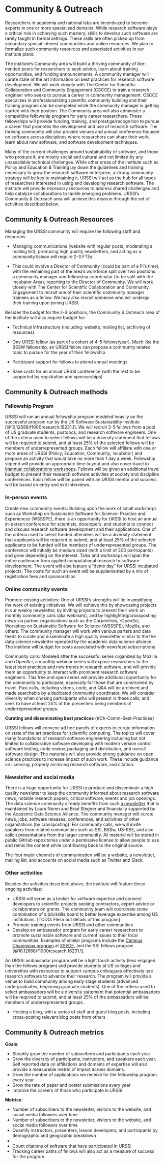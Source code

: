 # Community & Outreach {#Ch-Comm}

Researchers in academia and national labs are incentivized to become experts in one or more specialized domains.
While research software plays a critical role in achieving such mastery, skills to develop such software are rarely taught in formal settings.
These skills are often picked up from secondary special interest communities and online resources.
We plan to formalize such community resources and associated activities in our institute plans. 

The institute's Community area will build a thriving community of like-minded peers for researchers to seek advice, learn about training opportunities, and funding announcements.
A community manager will curate state of the art information on best practices for research software development. We will work closely with The Center for Scientific Collaboration and Community Engagement (CSCCE) to train a research engineer who seeks to pursue a career in community management. CSCCE specalizes in professionalizing scientific community building and their training program can be completed while the community manager is getting started with their position. 
The Community area will also administer a competitive fellowship program for early career researchers.
These fellowships will provide funding, training, and prestige/recognition to pursue a career that promotes the development and use of research software.
The thriving community will also provide venues and annual conference focused on software across disciplines where researchers can share their work, learn about new software, and software development techniques. 

Many of the current challenges around sustainability of software, and those who produce it, are mostly social and cultural and not limited by any unassailable technical challenges.
While other areas of the institute such as Policy and Education & Training lay down the guidelines and training necessary to grow the research software enterprise, a strong community strategy will be key to maintaining it.
URSSI will act as the hub for all types of researchers interested in using and developing research software.
The institute will  provide necessary resources to address shared challenges and help catalyze collaborations to tackle emerging problems.
URSSI's Community & Outreach area will achieve this mission through the set of activities described below.


## Community & Outreach Resources

Managing the URSSI community will require the following staff and resources:

- Managing communications (website with regular posts, moderating a mailing list), producing high quality newsletters, and acting as a community liaison will require 2-3 FTEs.

- This could involve a Director of Community (could be part of a PI's time), with the remaining part of the area's workforce split over two positions: a community manager and fellowship coordinator (to be split with the Incubator Area), reporting to the Director of Community. We will work closely with The Center for Scientific Collaboration and Community Engagement to recruit one of their scientific community manager trainees as a fellow. We may also recruit someone who will undergo their training upon joining URSSI.

Besides the budget for the 2-3 positions, the Community & Outreach area of the institute will also require budget for:

-  Technical infrastructure (including: website, mailing list, archiving of resources) 

-  One URSSI fellow (as part of a cohort of 4-5 fellows/year). Much like the BSSW fellowship, an URSSI fellow can propose a community related topic to pursue for the year of their fellowship. 

-  Participant support for fellows to attend annual meetings

-  Base costs for an annual URSSI conference (with the rest to be supported by registration and sponsorships)


## Community & Outreach methods

### Fellowship Program

URSSI will run an annual fellowship program modeled heavily on the successful program run by the UK Software Sustainability Institute [@10.12688/f1000research.16231.1]. We will recruit 3-5 fellows from a pool of US graduate students, postdocs, and research software engineers. 
One of the criteria used to select fellows will be a diversity statement that fellows will be required to submit, and at least 25% of the selected fellows will be members of underrepresented groups.
Each fellow will affiliate with one or more areas of URSSI (Policy, Education, Community, Incubator) and propose an activity that would take no more than 1 day a week. Fellowship stipend will provide an appropriate time buyout and also cover travel to [biannual collaborations workshops ](https://eng.ox.ac.uk/events/ssi-collaborations-workshop-2020/). Fellows will be given an additional travel budget to present their research software activities at society and discipline conferences. Each fellow will be paired with an URSSI mentor and success will be based on entry and exit interviews. 

### In-person events

Create new community events:
Building upon the work of small workshops such as Workshop on Sustainable Software for Science: Practice and Experiences (WSSSPE), there is an opportunity for URSSI to host an annual in-person conference for scientists, developers, and students to connect and discuss research software development and their applications.
One of the criteria used to select funded attendees will be a diversity statement that applicants will be required to submit, and at least 25% of the selected applicants to be funded will be members of underrepresented groups.
The conference will initially be medium sized (with a limit of 300 participants) and grow depending on the interest.
Talks and workshops will span the entire continuum from applied computational research to software development.
The event will also feature a “demo day” for URSSI incubated projects.
The costs for such an event will be supplemented by a mix of registration fees and sponsorships.


### Online community events

Promote existing activities: One of URSSI's strengths will lie in amplifying the work of existing initiatives.
We will achieve this by showcasing projects in our weekly newsletter, by inviting projects to present their work on monthly community calls (aka webinars), and by highlighting/crossposting news via partner organizations such as the Carpentries, rOpenSci, Workshop on Sustainable Software for Science (WSSSPE), Mozilla, and others. The community manager will work with various parters and data feeds to curate and disseminate a high quality newsletter similar to the the data science newsletter operated by the academic data science allaince. The institute will budget for costs associated with newsfeed subscriptions. 

Community calls: Modeled after the successful series organized by Mozilla and rOpenSci, a monthly webinar series will expose researchers to the latest best practices and new trends in research software, and will provide them an opportunity to interact with prominent research software engineers.
This free and open series will provide additional opportunity for the community to participate, especially for those that are constrained by travel.
Past calls, including videos, code, and Q&A will be archived and made searchable by a dedicated community coordinator.
We will consider diversity when chosing participants who will present in these calls, and seek to have at least 25% of the presenters being members of underrepresented groups.

**Curating and disseminating best practices** {#Ch-Comm-Best-Practices}

URSSI fellows will convene ad hoc panels of experts to curate information on state of the art practices for scientific computing.
The topics will cover many foundations of research software engineering including but not limited to collaborative software developing with modern version control, software testing, code review, packaging and distribution, and overall software design.
The materials will also provide strong guidance on open science practices to increase impact of such work.
These include guidance on licensing, properly archiving research software, and citation.


### Newsletter and social media

There is a huge opportunity for URSSI to produce and disseminate a high quality newsletter to keep the community informed about research software news, notable research papers, critical software, events and job openings.
The data science community already benefits from such [a newsletter](https://cds.nyu.edu/newsletter/) that is maintained by Laura Noren and Brad Stegner and financially supported by the Academic Data Science Alliance.
The community manager will curate news, jobs, software releases, conferences, and activities of other organizations (by crossposting).
For community calls, we will invite speakers from related communities such as SSI, BSSw, US-RSE, and also solicit presentations from the larger community.
All material will be stored in public GitHub repositories under a permissive license to allow people to use and remix the content while contributing back to the original source.

The four major channels of communication will be a website, a newsletter, mailing list, and accounts on social media such as Twitter and Slack.


### Other activities  
Besides the activities described above, the institute will feature these ongoing activities:



*  URSSI will serve as a broker for software expertise and connect developers to scientific projects seeking contractors, expert advice or collaborators on grants. The community team will coordinate some combination of a job/skills board to better leverage expertise among US institutions. [TODO: Flesh out details of this program]
*  Promote training events from URSSI and other communities
*  Develop an ambassador program for early career researchers to promote sustainable software and current issues to their local communities. Examples of similar programs include the [Campus Champions program](https://www.xsede.org/community-engagement/campus-champions) at [XSEDE](https://www.xsede.org/), and the SSI fellows program [@10.12688/f1000research.16231.1].

An URSSI ambassador program will be a light touch activity (less engaged than the fellows program) and provide students at US colleges and universities with resources to support campus colleagues effectively use research software to advance their research. The program will provide a venue to build community among early stage students (advanced undergraduates, beginning graduate students).
One of the criteria used to select ambassadors will be a diversity statement that potential ambassadors will be required to submit, and at least 25% of the ambassadors will be members of underrepresented groups.

*  Hosting a blog, with a series of staff and guest blog posts, including cross-posting relevant blog posts from others


## Community & Outreach metrics

**Goals: **



*   Steadily grow the number of subscribers and participants each year
*   Grow the diversity of participants, instructors, and speakers each year. Self reported data on affiliations and domains of expertise will also provide a measurable metric of impact across domains.
*   Grow the number of applications we receive for the fellowship program every year
*   Grow the rate of paper and poster submissions every year
*   Improve the careers of those who participate in URSSI

**Metrics:**



*   Number of subscribers to the newsletter, visitors to the website, and social media followers over time
*   Number of subscribers to the newsletter, visitors to the website, and social media followers over time
*   Quantify instructors, presenters, lesson developers, and participants by demographic and geographic breakdown
*   
*   Count citations of software that have participated in URSSI
*   Tracking career paths of fellows will also act as a measure of success for the program
